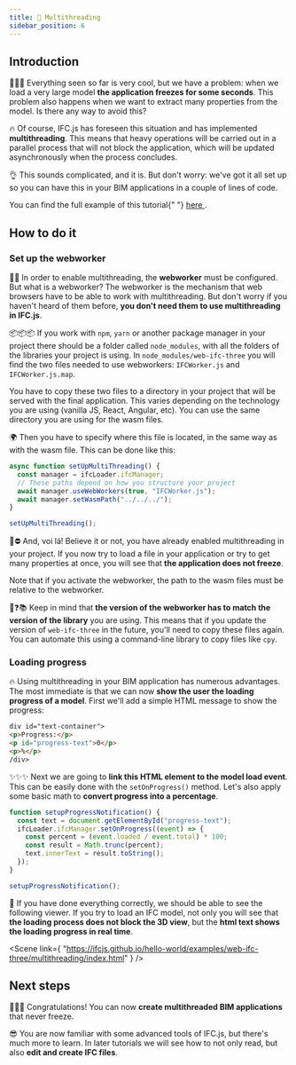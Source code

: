 ```yaml
---
title: 🚀 Multithreading
sidebar_position: 6
---
```



## Introduction

🥶🥶🥶
Everything seen so far is very cool, but we have a problem: when we load a very large model **the application freezes for some seconds**. This problem also happens when we want to extract many properties from the model. Is there any way to avoid this?

🔥
Of course, IFC.js has foreseen this situation and has implemented **multithreading**. This means that heavy operations will be carried out in a parallel process that will not block the application, which will be updated asynchronously when the process concludes.

👌
This sounds complicated, and it is. But don't worry: we've got it all set up so you can have this in your BIM applications in a couple of lines of code.

<IfcCard>
  You can find the full example of this tutorial{" "}
  <a href="https://github.com/IFCjs/hello-world/tree/main/examples/web-ifc-three/multithreading">
    here
  </a>
  .
</IfcCard>

## How to do it

### Set up the webworker

👩‍🏫
In order to enable multithreading, the **webworker** must be configured. But what is a webworker? The webworker is the mechanism that web browsers have to be able to work with multithreading. But don't worry if you haven't heard of them before, **you don't need them to use multithreading in IFC.js**.

📦📦📦
If you work with `npm`, `yarn` or another package manager in your project there should be a folder called `node_modules`, with all the folders of the libraries your project is using. In `node_modules/web-ifc-three` you will find the two files needed to use webworkers: `IFCWorker.js` and `IFCWorker.js.map`.

<IfcCard>
  You have to copy these two files to a directory in your project that will be
  served with the final application. This varies depending on the technology you
  are using (vanilla JS, React, Angular, etc). You can use the same directory
  you are using for the wasm files.
</IfcCard>

🌍
Then you have to specify where this file is located, in the same way as with the wasm file. This can be done like this:

```js
async function setUpMultiThreading() {
  const manager = ifcLoader.ifcManager;
  // These paths depend on how you structure your project
  await manager.useWebWorkers(true, "IFCWorker.js");
  await manager.setWasmPath("../../../");
}

setUpMultiThreading();
```

🥶⛔
And, voi lá! Believe it or not, you have already enabled multithreading in your project. If you now try to load a file in your application or try to get many properties at once, you will see that **the application does not freeze**.

<IfcAlert>
  Note that if you activate the webworker, the path to the wasm files must be
  relative to the webworker.
</IfcAlert>

🤖❓📚
Keep in mind that **the version of the webworker has to match the version of the library** you are using. This means that if you update the version of `web-ifc-three` in the future, you'll need to copy these files again. You can automate this using a command-line library to copy files like `cpy`.

### Loading progress

🔥
Using multithreading in your BIM application has numerous advantages. The most immediate is that we can now **show the user the loading progress of a model**. First we'll add a simple HTML message to show the progress:

```html
div id="text-container">
<p>Progress:</p>
<p id="progress-text">0</p>
<p>%</p>
/div>
```

✨✨✨
Next we are going to **link this HTML element to the model load event**. This can be easily done with the `setOnProgress()` method. Let's also apply some basic math to **convert progress into a percentage**.

```js
function setupProgressNotification() {
  const text = document.getElementById("progress-text");
  ifcLoader.ifcManager.setOnProgress((event) => {
    const percent = (event.loaded / event.total) * 100;
    const result = Math.trunc(percent);
    text.innerText = result.toString();
  });
}

setupProgressNotification();
```

🌈
If you have done everything correctly, we should be able to see the following viewer. If you try to load an IFC model, not only you will see that **the loading process does not block the 3D view**, but the **html text shows the loading progress in real time**.

<Scene
  link={
    "https://ifcjs.github.io/hello-world/examples/web-ifc-three/multithreading/index.html"
  }
/>

## Next steps

🎉🎉🎉
Congratulations! You can now **create multithreaded BIM applications** that never freeze.

😎
You are now familiar with some advanced tools of IFC.js, but there's much more to learn. In later tutorials we will see how to not only read, but also **edit and create IFC files**.

